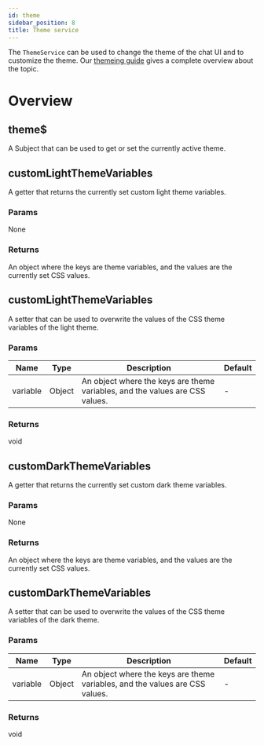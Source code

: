 ```yaml
---
id: theme
sidebar_position: 8
title: Theme service
---
```


The `ThemeService` can be used to change the theme of the chat UI and to customize the theme. Our [themeing guide](../concepts/themeing-and-css.mdx) gives a complete overview about the topic.

# Overview

## theme$

A Subject that can be used to get or set the currently active theme.

## customLightThemeVariables

A getter that returns the currently set custom light theme variables.

### Params

None

### Returns

An object where the keys are theme variables, and the values are the currently set CSS values.

## customLightThemeVariables

A setter that can be used to overwrite the values of the CSS theme variables of the light theme.

### Params

| Name     | Type   | Description                                                                  | Default |
| -------- | ------ | ---------------------------------------------------------------------------- | ------- |
| variable | Object | An object where the keys are theme variables, and the values are CSS values. | -       |

### Returns

void

## customDarkThemeVariables

A getter that returns the currently set custom dark theme variables.

### Params

None

### Returns

An object where the keys are theme variables, and the values are the currently set CSS values.

## customDarkThemeVariables

A setter that can be used to overwrite the values of the CSS theme variables of the dark theme.

### Params

| Name     | Type   | Description                                                                  | Default |
| -------- | ------ | ---------------------------------------------------------------------------- | ------- |
| variable | Object | An object where the keys are theme variables, and the values are CSS values. | -       |

### Returns

void
